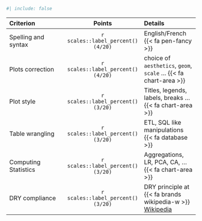 

```r
#| include: false
```


| Criterion | Points  | Details |
|:----------|:-------:|:--------|
|Spelling and syntax | `r scales::label_percent()(4/20)` | English/French {{<  fa pen-fancy >}}|
|Plots correction | `r scales::label_percent()(4/20)` | choice of `aesthetics`, `geom`, `scale` ... {{<  fa chart-area >}}|
|Plot style | `r scales::label_percent()(3/20)` | Titles, legends, labels, breaks ... {{<  fa chart-area >}} |
|Table wrangling | `r scales::label_percent()(3/20)` | ETL, SQL like manipulations {{<  fa database >}} |
|Computing Statistics | `r scales::label_percent()(3/20)` | Aggregations, LR, PCA, CA, ... {{<  fa chart-area >}} |
|DRY compliance | `r scales::label_percent()(3/20)` | DRY principle at {{<  fa brands  wikipedia-w  >}} [ Wikipedia ](https://en.wikipedia.org/wiki/Don%27t_repeat_yourself)|

